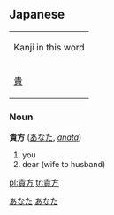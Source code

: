 == Japanese ==                                          
[[Category:Japanese language|あなた]]
{| align="right" border="0" cellpadding="4" cellspacing="0" style="border:1px solid #aaaaaa; margin-left:5px; margin-right:10px; font-size:8pt; text-align:center;" rules="all" frame="box"
| colspan="4" bgcolor="#f9f9f9" | Kanji in this word
|- style="font-size:12pt;"
! [[貴]] || [[方]]
|}

===Noun===
'''貴方''' ([[あなた]], ''[[anata]]'')

# you 
# dear (wife to husband)

[[Category:Japanese nouns|あなた]]

[[pl:貴方]]
[[tr:貴方]]